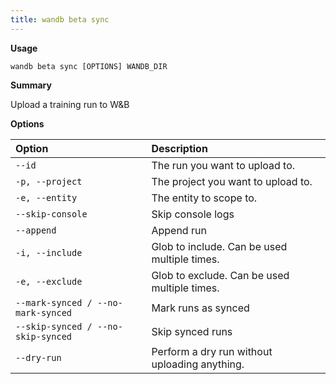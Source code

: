 ---
title: wandb beta sync
---

**Usage**

`wandb beta sync [OPTIONS] WANDB_DIR`

**Summary**

Upload a training run to W&B


**Options**

| **Option** | **Description** |
| :--- | :--- |
| `--id` | The run you want to upload to. |
| `-p, --project` | The project you want to upload to. |
| `-e, --entity` | The entity to scope to. |
| `--skip-console` | Skip console logs |
| `--append` | Append run |
| `-i, --include` | Glob to include. Can be used multiple times. |
| `-e, --exclude` | Glob to exclude. Can be used multiple times. |
| `--mark-synced / --no-mark-synced` | Mark runs as synced |
| `--skip-synced / --no-skip-synced` | Skip synced runs |
| `--dry-run` | Perform a dry run without uploading   anything. |



